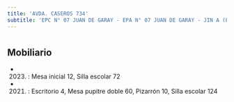 ```yaml
---
title: 'AVDA. CASEROS 734'
subtitle: 'EPC N° 07 JUAN DE GARAY - EPA N° 07 JUAN DE GARAY - JIN A (EPCJS 07/05°) (SEDE)'
---
```


#


## Mobiliario

*  (2023) : Mesa inicial 12, Silla escolar 72 

*  (2021) : Escritorio 4, Mesa pupitre doble 60, Pizarrón 10, Silla escolar 124 



